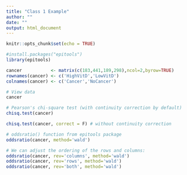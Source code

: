 ---
title: "Class 1 Example"
author: ""
date: ""
output: html_document
---

```{r setup, include=FALSE}
knitr::opts_chunk$set(echo = TRUE)

#install.packages("epitools")
library(epitools)

```


```{r}

cancer           <- matrix(c(183,441,189,298),ncol=2,byrow=TRUE)
rownames(cancer) <- c('HighVitD','LowVitD')
colnames(cancer) <- c('Cancer','NoCancer')

# View data
cancer

```


```{r}
# Pearson's chi-square test (with continuity correction by default)
chisq.test(cancer)

chisq.test(cancer, correct = F) # without continuity correction

# oddsratio() function from epitools package
oddsratio(cancer, method='wald')

# We can adjust the ordering of the rows and columns:
oddsratio(cancer, rev='columns', method='wald')
oddsratio(cancer, rev='rows', method='wald')
oddsratio(cancer, rev='both', method='wald')

```